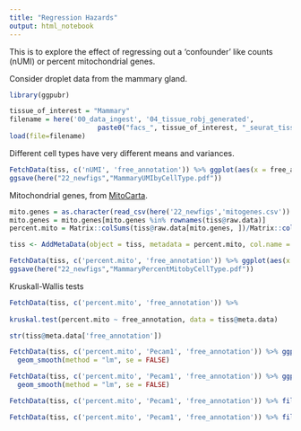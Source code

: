 ```yaml
---
title: "Regression Hazards"
output: html_notebook
---
```


This is to explore the effect of regressing out a 'confounder' like counts (nUMI) or percent mitochondrial genes.

Consider droplet data from the mammary gland.

```r
library(ggpubr)
```


```r
tissue_of_interest = "Mammary"
filename = here('00_data_ingest', '04_tissue_robj_generated', 
                      paste0("facs_", tissue_of_interest, "_seurat_tiss.Robj"))
load(file=filename)
```

Different cell types have very different means and variances.

```r
FetchData(tiss, c('nUMI', 'free_annotation')) %>% ggplot(aes(x = free_annotation, y = nUMI)) + geom_boxplot() + coord_flip()
ggsave(here("22_newfigs","MammaryUMIbyCellType.pdf"))
```

Mitochondrial genes, from [MitoCarta](https://www.broadinstitute.org/files/shared/metabolism/mitocarta/mouse.mitocarta.2.0.html).
```r
mito.genes = as.character(read_csv(here('22_newfigs','mitogenes.csv'))  %>% pull(Symbol))
mito.genes = mito.genes[mito.genes %in% rownames(tiss@raw.data)]
percent.mito = Matrix::colSums(tiss@raw.data[mito.genes, ])/Matrix::colSums(tiss@raw.data)

tiss <- AddMetaData(object = tiss, metadata = percent.mito, col.name = "percent.mito")

FetchData(tiss, c('percent.mito', 'free_annotation')) %>% ggplot(aes(x = free_annotation, y = percent.mito)) + geom_boxplot() + coord_flip()
ggsave(here("22_newfigs","MammaryPercentMitobyCellType.pdf"))
```

Kruskall-Wallis tests
```r
FetchData(tiss, c('percent.mito', 'free_annotation')) %>%  
  
kruskal.test(percent.mito ~ free_annotation, data = tiss@meta.data)

str(tiss@meta.data['free_annotation'])
```

```r
FetchData(tiss, c('percent.mito', 'Pecam1', 'free_annotation')) %>% ggplot(aes(x = percent.mito, y = Pecam1)) + geom_point() +
  geom_smooth(method = "lm", se = FALSE)

FetchData(tiss, c('percent.mito', 'Pecam1', 'free_annotation')) %>% ggplot(aes(x = percent.mito, y = Pecam1, color = free_annotation)) + geom_point() +
  geom_smooth(method = "lm", se = FALSE)

FetchData(tiss, c('percent.mito', 'Pecam1', 'free_annotation')) %>% filter(Pecam1 > 0) %>% ggplot(aes(x = percent.mito, y = Pecam1)) + geom_point() +  geom_smooth(method = "lm", se = FALSE)

FetchData(tiss, c('percent.mito', 'Pecam1', 'free_annotation')) %>% filter(Pecam1 > 0) %>% ggplot(aes(x = percent.mito, y = Pecam1, color = free_annotation)) + geom_point() +  geom_smooth(method = "lm", se = FALSE)
```


